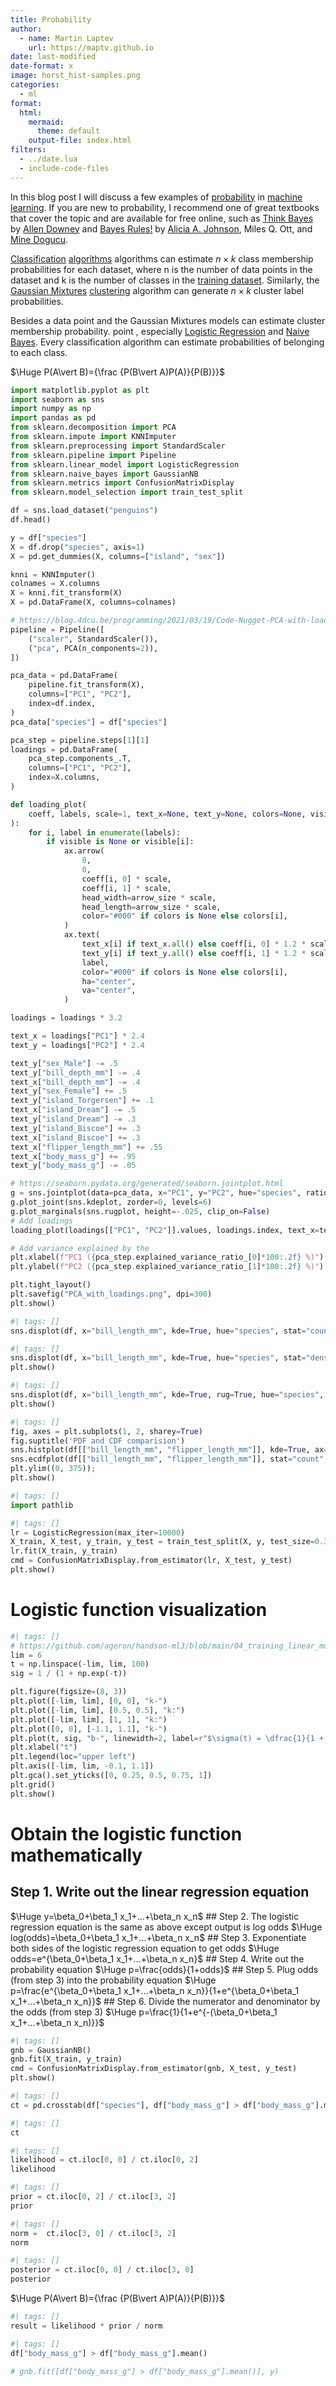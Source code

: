 ```yaml
---
title: Probability
author:
  - name: Martin Laptev
    url: https://maptv.github.io
date: last-modified
date-format: x
image: horst_hist-samples.png
categories:
  - ml
format:
  html:
    mermaid:
      theme: default
    output-file: index.html
filters:
  - ../date.lua
  - include-code-files
---
```


In this blog post I will discuss a few examples of [probability](https://en.wikipedia.org/wiki/Probability#:~:text=Probability%20is%20the%20branch%20of,event%20and%201%20indicates%20certainty.) in [machine learning](https://en.wikipedia.org/wiki/Machine_learning#:~:text=Machine%20learning%20(ML)%20is%20a%20field%20of%20study%20in%20artificial%20intelligence%20concerned%20with%20the%20development%20and%20study%20of%20statistical%20algorithms%20that%20can%20effectively%20generalize%20and%20thus%20perform%20tasks%20without%20explicit%20instructions.). If you are new to probability, I recommend one of great textbooks that cover the topic and are available for free online, such as [Think Bayes](https://allendowney.github.io/ThinkBayes2) by [Allen Downey](https://www.allendowney.com) and [Bayes Rules!](https://www.bayesrulesbook.com) by [Alicia A. Johnson](https://ajohns24.github.io), Miles Q. Ott, and [Mine Dogucu](https://www.minedogucu.com).

[Classification](https://en.wikipedia.org/wiki/Statistical_classification) [algorithms](https://en.wikipedia.org/wiki/Algorithm) algorithms can estimate $n \times k$ class membership probabilities for each dataset, where n is the number of data points in the dataset and k is the number of classes in the [training dataset](https://en.wikipedia.org/wiki/Training,_validation,_and_test_data_sets#:~:text=training%20data%20set%2C%5B3%5D%20which%20is%20a%20set%20of%20examples%20used%20to%20fit%20the%20parameters%20(e.g.%20weights%20of%20connections%20between%20neurons%20in%20artificial%20neural%20networks)%20of%20the%20model.). Similarly, the [Gaussian Mixtures](https://scikit-learn.org/stable/modules/mixture.html) [clustering](https://scikit-learn.org/stable/modules/clustering.html) algorithm can generate $n \times k$ cluster label probabilities.

Besides  a data point and the Gaussian Mixtures models can estimate cluster membership probability. point , especially [Logistic Regression](https://en.wikipedia.org/wiki/Logistic_regression) and [Naive Bayes](https://en.wikipedia.org/wiki/Naive_Bayes_classifier). Every classification algorithm can estimate probabilities of belonging to each class.

$\Huge P(A\vert B)={\frac {P(B\vert A)P(A)}{P(B)}}$

```python
import matplotlib.pyplot as plt
import seaborn as sns
import numpy as np
import pandas as pd
from sklearn.decomposition import PCA
from sklearn.impute import KNNImputer
from sklearn.preprocessing import StandardScaler
from sklearn.pipeline import Pipeline
from sklearn.linear_model import LogisticRegression
from sklearn.naive_bayes import GaussianNB
from sklearn.metrics import ConfusionMatrixDisplay
from sklearn.model_selection import train_test_split
```

```python
df = sns.load_dataset("penguins")
df.head()
```

```python
y = df["species"]
X = df.drop("species", axis=1)
X = pd.get_dummies(X, columns=["island", "sex"])
```

```python
knni = KNNImputer()
colnames = X.columns
X = knni.fit_transform(X)
X = pd.DataFrame(X, columns=colnames)
```



```python
# https://blog.4dcu.be/programming/2021/03/19/Code-Nugget-PCA-with-loadings.html
pipeline = Pipeline([
    ("scaler", StandardScaler()),
    ("pca", PCA(n_components=2)),
])

pca_data = pd.DataFrame(
    pipeline.fit_transform(X),
    columns=["PC1", "PC2"],
    index=df.index,
)
pca_data["species"] = df["species"]

pca_step = pipeline.steps[1][1]
loadings = pd.DataFrame(
    pca_step.components_.T,
    columns=["PC1", "PC2"],
    index=X.columns,
)

def loading_plot(
    coeff, labels, scale=1, text_x=None, text_y=None, colors=None, visible=None, ax=plt, arrow_size=0.5
):
    for i, label in enumerate(labels):
        if visible is None or visible[i]:
            ax.arrow(
                0,
                0,
                coeff[i, 0] * scale,
                coeff[i, 1] * scale,
                head_width=arrow_size * scale,
                head_length=arrow_size * scale,
                color="#000" if colors is None else colors[i],
            )
            ax.text(
                text_x[i] if text_x.all() else coeff[i, 0] * 1.2 * scale,
                text_y[i] if text_y.all() else coeff[i, 1] * 1.2 * scale,
                label,
                color="#000" if colors is None else colors[i],
                ha="center",
                va="center",
            )

loadings = loadings * 3.2

text_x = loadings["PC1"] * 2.4
text_y = loadings["PC2"] * 2.4

text_y["sex_Male"] -= .5
text_y["bill_depth_mm"] -= .4
text_x["bill_depth_mm"] -= .4
text_y["sex_Female"] += .5
text_y["island_Torgersen"] += .1
text_x["island_Dream"] -= .5
text_y["island_Dream"] -= .3
text_y["island_Biscoe"] += .3
text_x["island_Biscoe"] += .3
text_x["flipper_length_mm"] += .55
text_x["body_mass_g"] += .95
text_y["body_mass_g"] -= .05

# https://seaborn.pydata.org/generated/seaborn.jointplot.html
g = sns.jointplot(data=pca_data, x="PC1", y="PC2", hue="species", ratio=4, marginal_ticks=True, height=8)
g.plot_joint(sns.kdeplot, zorder=0, levels=6)
g.plot_marginals(sns.rugplot, height=-.025, clip_on=False)
# Add loadings
loading_plot(loadings[["PC1", "PC2"]].values, loadings.index, text_x=text_x, text_y=text_y, scale=2, arrow_size=0.02)

# Add variance explained by the
plt.xlabel(f"PC1 ({pca_step.explained_variance_ratio_[0]*100:.2f} %)")
plt.ylabel(f"PC2 ({pca_step.explained_variance_ratio_[1]*100:.2f} %)")

plt.tight_layout()
plt.savefig("PCA_with_loadings.png", dpi=300)
plt.show()
```

```python
#| tags: []
sns.displot(df, x="bill_length_mm", kde=True, hue="species", stat="count");
```

```python
#| tags: []
sns.displot(df, x="bill_length_mm", kde=True, hue="species", stat="density");
plt.show()
```

```python
#| tags: []
sns.displot(df, x="bill_length_mm", kde=True, rug=True, hue="species", stat="proportion");
plt.show()
```

```python
#| tags: []
fig, axes = plt.subplots(1, 2, sharey=True)
fig.suptitle('PDF and CDF comparision')
sns.histplot(df[["bill_length_mm", "flipper_length_mm"]], kde=True, ax=axes[0]);
sns.ecdfplot(df[["bill_length_mm", "flipper_length_mm"]], stat="count", ax=axes[1], legend=False)
plt.ylim((0, 375));
plt.show()
```

```python
#| tags: []
import pathlib
```

```python
#| tags: []
lr = LogisticRegression(max_iter=10000)
X_train, X_test, y_train, y_test = train_test_split(X, y, test_size=0.33, random_state=42)
lr.fit(X_train, y_train)
cmd = ConfusionMatrixDisplay.from_estimator(lr, X_test, y_test)
plt.show()
```

# Logistic function visualization

```python
#| tags: []
# https://github.com/ageron/handson-ml3/blob/main/04_training_linear_models.ipynb
lim = 6
t = np.linspace(-lim, lim, 100)
sig = 1 / (1 + np.exp(-t))

plt.figure(figsize=(8, 3))
plt.plot([-lim, lim], [0, 0], "k-")
plt.plot([-lim, lim], [0.5, 0.5], "k:")
plt.plot([-lim, lim], [1, 1], "k:")
plt.plot([0, 0], [-1.1, 1.1], "k-")
plt.plot(t, sig, "b-", linewidth=2, label=r"$\sigma(t) = \dfrac{1}{1 + e^{-t}}$")
plt.xlabel("t")
plt.legend(loc="upper left")
plt.axis([-lim, lim, -0.1, 1.1])
plt.gca().set_yticks([0, 0.25, 0.5, 0.75, 1])
plt.grid()
plt.show()
```

# Obtain the logistic function mathematically

## Step 1. Write out the linear regression equation
$\Huge y=\beta_0+\beta_1 x_1+...+\beta_n x_n$
## Step 2. The logistic regression equation is the same as above except output is log odds
$\Huge log(odds)=\beta_0+\beta_1 x_1+...+\beta_n x_n$
## Step 3. Exponentiate both sides of the logistic regression equation to get odds
$\Huge odds=e^{\beta_0+\beta_1 x_1+...+\beta_n x_n}$
## Step 4. Write out the probability equation
$\Huge p=\frac{odds}{1+odds}$
## Step 5. Plug odds (from step 3) into the probability equation
$\Huge p=\frac{e^{\beta_0+\beta_1 x_1+...+\beta_n x_n}}{1+e^{\beta_0+\beta_1 x_1+...+\beta_n x_n}}$
## Step 6. Divide the numerator and denominator by the odds (from step 3)
$\Huge p=\frac{1}{1+e^{-(\beta_0+\beta_1 x_1+...+\beta_n x_n)}}$

```python
#| tags: []
gnb = GaussianNB()
gnb.fit(X_train, y_train)
cmd = ConfusionMatrixDisplay.from_estimator(gnb, X_test, y_test)
plt.show()
```

```python
#| tags: []
ct = pd.crosstab(df["species"], df["body_mass_g"] > df["body_mass_g"].mean(), margins=True)
```

```python
#| tags: []
ct
```

```python
#| tags: []
likelihood = ct.iloc[0, 0] / ct.iloc[0, 2]
likelihood
```

```python
#| tags: []
prior = ct.iloc[0, 2] / ct.iloc[3, 2]
prior
```

```python
#| tags: []
norm =  ct.iloc[3, 0] / ct.iloc[3, 2]
norm
```

```python
#| tags: []
posterior = ct.iloc[0, 0] / ct.iloc[3, 0]
posterior
```

$\Huge P(A\vert B)={\frac {P(B\vert A)P(A)}{P(B)}}$

```python
#| tags: []
result = likelihood * prior / norm
```

```python
#| tags: []
df["body_mass_g"] > df["body_mass_g"].mean()
```

```python
# gnb.fit([df["body_mass_g"] > df["body_mass_g"].mean()], y)
```

```{=html}
<script src="../../time.js"></script>
<script>
const tooltipTriggerList = document.querySelectorAll('[data-bs-toggle="tooltip"]')
const tooltipList = [...tooltipTriggerList].map(tooltipTriggerEl => new bootstrap.Tooltip(tooltipTriggerEl))
</script>
<style>
#title-block-header > div.quarto-title-banner.page-columns.page-full { margin: 0px; padding: 0px; }
#title-block-header { margin: 0px; }
main#quarto-document-content { margin: 0px; padding: 0px; }
ul.navbar-nav.navbar-nav-scroll { -webkit-flex-direction: row; }
#quarto-sidebar { padding: 0px; }
#quarto-sidebar > * { padding: 0px; }
#quarto-margin-sidebar { padding: 17px; }
div.quarto-title-meta { padding-bottom: 8px; }
</style>
```
